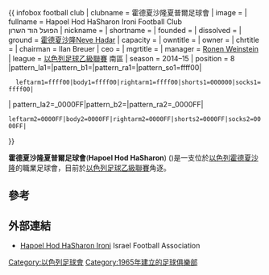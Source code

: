 {{ infobox football club
| clubname      = 霍德夏沙隆夏普爾足球會
| image         =
| fullname      = Hapoel Hod HaSharon Ironi Football Club<br/>הפועל הוד השרון
| nickname      =
| shortname     =
| founded       = {{Start date and age|1965}}
| dissolved     =
| ground        = [[霍德夏沙隆|霍德夏沙隆]][[Neve_Hadar|Neve Hadar]]
| capacity      =
| owntitle      =
| owner         =
| chrtitle      =
| chairman      = Ilan Breuer
| ceo           =
| mgrtitle      =
| manager       = [[Ronen_Weinstein|Ronen Weinstein]]
| league        = [[以色列足球乙級聯賽|以色列足球乙級聯賽]] 南區
| season        = 2014–15
| position      = 8
|pattern_la1=|pattern_b1=|pattern_ra1=|pattern_so1=ffff00|
   leftarm1=ffff00|body1=ffff00|rightarm1=ffff00|shorts1=000000|socks1=ffff00|
| pattern_la2=_0000FF|pattern_b2=|pattern_ra2=_0000FF|
 leftarm2=0000FF|body2=0000FF|rightarm2=0000FF|shorts2=0000FF|socks2=0000FF|
}}

'''霍德夏沙隆夏普爾足球會'''('''Hapoel Hod HaSharon''') ({{lang-he|הפועל הוד השרון}})是一支位於[[以色列|以色列]][[霍德夏沙隆|霍德夏沙隆]]的職業足球會，目前於[[以色列足球乙級聯賽|以色列足球乙級聯賽]]角逐。

==參考==
{{Reflist}}

==外部連結==
*[https://web.archive.org/web/20160119171802/http://football.org.il/Clubs/Pages/TeamDetails.aspx?TEAM_ID=2575 Hapoel Hod HaSharon Ironi] Israel Football Association {{he icon}}

[[Category:以色列足球會|Category:以色列足球會]]
[[Category:1965年建立的足球俱樂部|Category:1965年建立的足球俱樂部]]